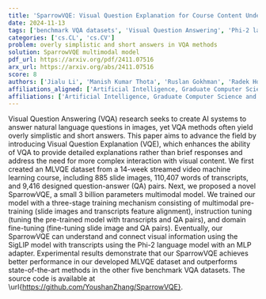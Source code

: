```yaml
---
title: 'SparrowVQE: Visual Question Explanation for Course Content Understanding'
date: 2024-11-13
tags: ['benchmark VQA datasets', 'Visual Question Answering', 'Phi-2 language model', 'feature alignment', 'domain fine-tuning', 'multimodal model', 'machine learning course', 'MLVQE dataset', 'SigLIP model', 'instruction tuning', 'training mechanism', 'Visual Question Explanation', 'MLP adapter']
categories: ['cs.CL', 'cs.CV']
problem: overly simplistic and short answers in VQA methods
solution: SparrowVQE multimodal model
pdf_url: https://arxiv.org/pdf/2411.07516
arx_url: https://arxiv.org/abs/2411.07516
score: 8
authors: ['Jialu Li', 'Manish Kumar Thota', 'Ruslan Gokhman', 'Radek Holik', 'Youshan Zhang']
affiliations_aligned: ['Artificial Intelligence, Graduate Computer Science and Engineering Department, Yeshiva University, NY, USA', 'Artificial Intelligence, Graduate Computer Science and Engineering Department, Yeshiva University, NY, USA', 'Artificial Intelligence, Graduate Computer Science and Engineering Department, Yeshiva University, NY, USA', 'Artificial Intelligence, Graduate Computer Science and Engineering Department, Yeshiva University, NY, USA', 'Artificial Intelligence, Graduate Computer Science and Engineering Department, Yeshiva University, NY, USA']
affiliations: ['Artificial Intelligence, Graduate Computer Science and Engineering Department, Yeshiva University, NY, USA']
---
```



Visual Question Answering (VQA) research seeks to create AI systems to answer natural language questions in images, yet VQA methods often yield overly simplistic and short answers. This paper aims to advance the field by introducing Visual Question Explanation (VQE), which enhances the ability of VQA to provide detailed explanations rather than brief responses and address the need for more complex interaction with visual content. We first created an MLVQE dataset from a 14-week streamed video machine learning course, including 885 slide images, 110,407 words of transcripts, and 9,416 designed question-answer (QA) pairs. Next, we proposed a novel SparrowVQE, a small 3 billion parameters multimodal model. We trained our model with a three-stage training mechanism consisting of multimodal pre-training (slide images and transcripts feature alignment), instruction tuning (tuning the pre-trained model with transcripts and QA pairs), and domain fine-tuning (fine-tuning slide image and QA pairs). Eventually, our SparrowVQE can understand and connect visual information using the SigLIP model with transcripts using the Phi-2 language model with an MLP adapter. Experimental results demonstrate that our SparrowVQE achieves better performance in our developed MLVQE dataset and outperforms state-of-the-art methods in the other five benchmark VQA datasets. The source code is available at \url{https://github.com/YoushanZhang/SparrowVQE}.